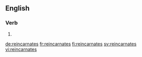 ==English==

===Verb===
{{head|en}}

# {{en-third-person singular of|reincarnate}}

[[de:reincarnates]]
[[fr:reincarnates]]
[[fi:reincarnates]]
[[sv:reincarnates]]
[[vi:reincarnates]]